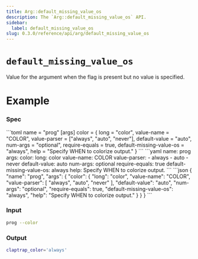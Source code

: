 ```yaml
---
title: Arg::default_missing_value_os
description: The `Arg::default_missing_value_os` API.
sidebar:
  label: default_missing_value_os
slug: 0.3.0/reference/api/arg/default_missing_value_os
---
```



# `default_missing_value_os` <LinkButton href="https://docs.rs/clap/latest/clap/struct.Arg.html#method.default_missing_value_os" icon="open-book" variant="minimal" />

<Badge text="since 0.1.0" size="small" />

Value for the argument when the flag is present but no value is specified.

# Example

### Spec

<Tabs syncKey="format">
  <TabItem label="TOML">
    ```toml
    name = "prog"
    [args]
    color = { long = "color", value-name = "COLOR", value-parser = ["always", "auto", "never"], default-value = "auto", num-args = "optional", require-equals = true, default-missing-value-os = "always", help = "Specify WHEN to colorize output." }
    ```
  </TabItem>

  <TabItem label="YAML">
    ```yaml
    name: prog
    args:
      color:
        long: color
        value-name: COLOR
        value-parser:
        - always
        - auto
        - never
        default-value: auto
        num-args: optional
        require-equals: true
        default-missing-value-os: always
        help: Specify WHEN to colorize output.
    ```
  </TabItem>

  <TabItem label="JSON">
    ```json
    {
      "name": "prog",
      "args": {
        "color": {
          "long": "color",
          "value-name": "COLOR",
          "value-parser": [
            "always",
            "auto",
            "never"
          ],
          "default-value": "auto",
          "num-args": "optional",
          "require-equals": true,
          "default-missing-value-os": "always",
          "help": "Specify WHEN to colorize output."
        }
      }
    }
    ```
  </TabItem>
</Tabs>

### Input

```bash
prog --color
```

### Output

```bash
claptrap_color='always'
```
